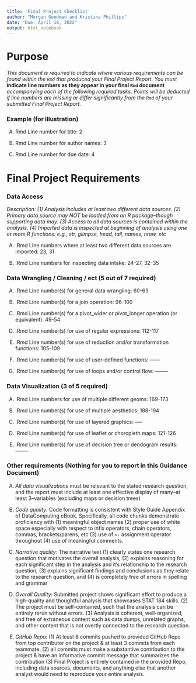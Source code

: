 ```yaml
---
title: 'Final Project Checklist'
author: "Morgan Goodman and Kristina Phillips"
date: "Due: April 18, 2022"
output: html_notebook
---
```


# Purpose

*This document is required to indicate where various requirements can be found within the `Rmd` that produced your Final Project Report.  You must* **indicate line numbers as they appear in your final `Rmd` document** *accompanying each of the following required tasks. Points will be deducted if line numbers are missing or differ significantly from the `Rmd` of your submitted Final Project Report.*  

### Example (for illustration) 

(A) Rmd Line number for title: 2

(B) Rmd Line number for author names: 3

(C) Rmd Line number for due date: 4

# Final Project Requirements


### Data Access

*Description: (1) Analysis includes at least two different data sources. (2) Primary data source may NOT be loaded from an R package--though supporting data may. (3) Access to all data sources is contained within the analysis. (4) Imported data is inspected at beginning of analysis using one or more R functions: e.g., str, glimpse, head, tail, names, nrow, etc*

(A) .Rmd Line numbers where at least two different data sources are imported:  23, 31


(B) .Rmd Line numbers for inspecting data intake:  24-27, 32-35


### Data Wrangling / Cleaning / ect (5 out of 7 required)


(A) .Rmd Line number(s) for general data wrangling: 60-63


(B) .Rmd Line number(s) for a join operation: 96-100


(C) .Rmd Line number(s) for a pivot_wider or pivot_longer operation (or equivalent): 49-54


(D) .Rmd Line number(s) for use of regular expressions: 112-117


(E) .Rmd Line number(s) for use of reduction and/or transformation functions: 105-109


(F) .Rmd Line number(s) for use of user-defined functions: ------


(G) .Rmd Line number(s) for use of loops and/or control flow: --------





### Data Visualization (3 of 5 required)


(A) .Rmd Line numbers for use of multiple different geoms:  169-173

(B) .Rmd Line number(s) for use of multiple aesthetics:  188-194

(C) .Rmd Line number(s) for use of layered graphics:  -----

(D) .Rmd Line number(s) for use of leaflet or choropleth maps:  121-126

(E) .Rmd Line number(s) for use of decision tree or dendogram results:    --------




### Other requirements (Nothing for you to report in this Guidance Document)

(A) *All data visualizations* must be relevant to the stated research question, and the report must include at least one effective display of many--at least 3--variables (excluding maps or decision trees)

(B) *Code quality:* Code formatting is consistent with Style Guide Appendix of DataComputing eBook. Specifically, all code chunks demonstrate proficiency with (1) meaningful object names (2) proper use of white space especially with respect to infix operators, chain operators, commas, brackets/parens, etc (3) use of `<-` assignment operator throughout (4) use of meaningful comments.

(C) *Narrative quality:* The narrative text (1) clearly states one research question that motivates the overall analysis, (2) explains reasoning for each significant step in the analysis and it's relationship to the research question, (3) explains significant findings and conclusions as they relate to the research question, and (4) is completely free of errors in spelling and grammar

(D) *Overall Quality:* Submitted project shows significant effort to produce a high-quality and thoughtful analysis that showcases STAT 184 skills. (2) The project must be self-contained, such that the analysis can be entirely rerun without errors. (3) Analysis is coherent, well-organized, and free of extraneous content such as data dumps, unrelated graphs, and other content that is not overtly connected to the research question.

(E) *GitHub Repo:* (1) At least 6 commits pushed to provided GitHub Repo from top contributor on the project & at least 3 commits from each teammate.  (2) all commits must make a substantive contribution to the project & have an informative commit message that summarizes the contribution (3) Final Project is entirely contained in the provided Repo, including data sources, documents, and anything else that another analyst would need to reproduce your entire analysis.


